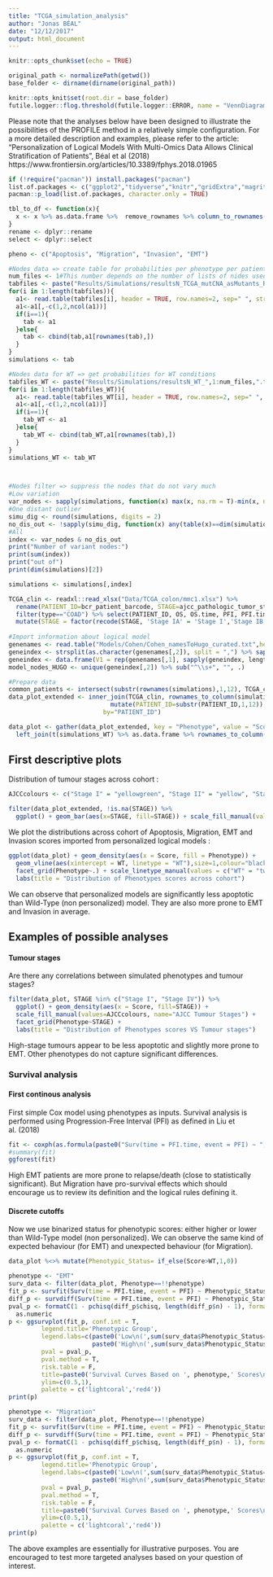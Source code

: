 ```yaml
---
title: "TCGA_simulation_analysis"
author: "Jonas BÉAL"
date: "12/12/2017"
output: html_document
---
```


```r
knitr::opts_chunk$set(echo = TRUE)

original_path <- normalizePath(getwd())
base_folder <- dirname(dirname(original_path))

knitr::opts_knit$set(root.dir = base_folder)
futile.logger::flog.threshold(futile.logger::ERROR, name = "VennDiagramLogger")
```

Please note that the analyses below have been designed to illustrate the possibilities of the PROFILE method in a relatively simple configuration. For a more detailed description and examples, please refer to the article:
"Personalization of Logical Models With Multi-Omics Data Allows Clinical Stratification of Patients", Béal et al (2018) https://www.frontiersin.org/articles/10.3389/fphys.2018.01965

```r

if (!require("pacman")) install.packages("pacman")
list.of.packages <- c("ggplot2","tidyverse","knitr","gridExtra","magrittr","survival","survminer")
pacman::p_load(list.of.packages, character.only = TRUE)

tbl_to_df <- function(x){
  x <- x %>% as.data.frame %>%  remove_rownames %>% column_to_rownames(var = "Patient_ID")
}
rename <- dplyr::rename
select <- dplyr::select

```

```r
pheno <- c("Apoptosis", "Migration", "Invasion", "EMT")

#Nodes data => create table for probabilities per phenotype per patient
num_files <- 1#This number depends on the number of lists of nides used for simulations
tabfiles <- paste("Results/Simulations/resultsN_TCGA_mutCNA_asMutants_RNA_asTransition_",1:num_files,".txt",sep="")
for(i in 1:length(tabfiles)){
  a1<- read.table(tabfiles[i], header = TRUE, row.names=2, sep=" ", stringsAsFactors=FALSE, fill = TRUE)
  a1<-a1[,-c(1,2,ncol(a1))]
  if(i==1){
    tab <- a1
  }else{
    tab <- cbind(tab,a1[rownames(tab),])
  }
}
simulations <- tab

#Nodes data for WT => get probabilities for WT conditions
tabfiles_WT <- paste("Results/Simulations/resultsN_WT_",1:num_files,".txt",sep="")
for(i in 1:length(tabfiles_WT)){
  a1<- read.table(tabfiles_WT[i], header = TRUE, row.names=2, sep=" ", stringsAsFactors=FALSE, fill = TRUE)
  a1<-a1[,-c(1,2,ncol(a1))]
  if(i==1){
    tab_WT <- a1
  }else{
    tab_WT <- cbind(tab_WT,a1[rownames(tab),])
  }
}
simulations_WT <- tab_WT



#Nodes filter => suppress the nodes that do not vary much
#Low variation
var_nodes <- sapply(simulations, function(x) max(x, na.rm = T)-min(x, na.rm = T)) > 0.01
#One distant outlier
simu_dig <- round(simulations, digits = 2)
no_dis_out <- !sapply(simu_dig, function(x) any(table(x)==dim(simulations)[1]-1))
#All
index <- var_nodes & no_dis_out
print("Number of variant nodes:")
print(sum(index))
print("out of")
print(dim(simulations)[2])

simulations <- simulations[,index]

TCGA_clin <- readxl::read_xlsx("Data/TCGA_colon/mmc1.xlsx") %>% 
  rename(PATIENT_ID=bcr_patient_barcode, STAGE=ajcc_pathologic_tumor_stage) %>%
  filter(type=="COAD") %>% select(PATIENT_ID, OS, OS.time, PFI, PFI.time, STAGE) %>%
  mutate(STAGE = factor(recode(STAGE, 'Stage IA' = 'Stage I','Stage IB' = 'Stage I', 'Stage IIA' = 'Stage II', 'Stage IIB' = 'Stage II', 'Stage IIC' = 'Stage II', 'Stage IIIA' = 'Stage III', 'Stage IIIB' = 'Stage III', 'Stage IIIC' = 'Stage III', 'Stage IVA' = 'Stage IV', 'Stage IVB' = 'Stage IV', '[Discrepancy]'=NA_character_, '[Not Available]' = NA_character_, 'Stage X' = NA_character_)))
  
#Import information about logical model
genenames <- read.table("Models/Cohen/Cohen_namesToHugo_curated.txt",header=T,sep="\t")
geneindex <- strsplit(as.character(genenames[,2]), split = ",") %>% sapply(function(l){gsub(" ","",l)})
geneindex <- data.frame(V1 = rep(genenames[,1], sapply(geneindex, length)), V2 = unlist(geneindex))
model_nodes_HUGO <- unique(geneindex[,2]) %>% sub("^\\s+", "", .)

#Prepare data
common_patients <- intersect(substr(rownames(simulations),1,12), TCGA_clin$PATIENT_ID)
data_plot_extended <- inner_join(TCGA_clin, rownames_to_column(simulations,var="PATIENT_ID") %>%
                            mutate(PATIENT_ID=substr(PATIENT_ID,1,12)),
                          by="PATIENT_ID")

data_plot <- gather(data_plot_extended, key = "Phenotype", value = "Score", pheno) %>%
  left_join(t(simulations_WT) %>% as.data.frame %>% rownames_to_column(var="Phenotype"))


```

## First descriptive plots

Distribution of tumour stages across cohort :

```r
AJCCcolours <- c("Stage I" = "yellowgreen", "Stage II" = "yellow", "Stage III" = "orange3", "Stage IV" = "red4")

filter(data_plot_extended, !is.na(STAGE)) %>%
  ggplot() + geom_bar(aes(x=STAGE, fill=STAGE)) + scale_fill_manual(values=AJCCcolours, name="AJCC Tumour Stages")

```

We plot the distributions across cohort of Apoptosis, Migration, EMT and Invasion scores imported from personalized logical models :

```r

ggplot(data_plot) + geom_density(aes(x = Score, fill = Phenotype)) + 
  geom_vline(aes(xintercept = WT, linetype = "WT"),size=1,colour="black",show.legend=T) +
  facet_grid(Phenotype~.) + scale_linetype_manual(values = c("WT" = "twodash")) + 
  labs(title = "Distribution of Phenotypes scores across cohort")

```

We can observe that personalized models are significantly less apoptotic than Wild-Type (non personalized) model. They are also more prone to EMT and Invasion in average.

## Examples of possible analyses

#### Tumour stages

Are there any correlations between simulated phenotypes and tumour stages?

```r

filter(data_plot, STAGE %in% c("Stage I", "Stage IV")) %>%
  ggplot() + geom_density(aes(x = Score, fill=STAGE)) + 
  scale_fill_manual(values=AJCCcolours, name="AJCC Tumour Stages") +
  facet_grid(Phenotype~STAGE) +
  labs(title = "Distribution of Phenotypes scores VS Tumour stages")

```

High-stage tumours appear to be less apoptotic and slightly more prone to EMT. Other phenotypes do not capture significant differences.

### Survival analysis

#### First continous analysis

First simple Cox model using phenotypes as inputs. Survival analysis is performed using Progression-Free Interval (PFI) as defined in Liu et al. (2018)

```r

fit <- coxph(as.formula(paste0("Surv(time = PFI.time, event = PFI) ~ ", paste(pheno,collapse = " + "))), data=data_plot_extended)
#summary(fit)
ggforest(fit)
```

High EMT patients are more prone to relapse/death (close to statistically significant). But Migration have pro-survival effects which should encourage us to review its definition and the logical rules defining it.

#### Discrete cutoffs

Now we use binarized status for phenotypic scores: either higher or lower than Wild-Type model (non personalized). We can observe the same kind of expected behaviour (for EMT) and unexpected behaviour (for Migration).

```r

data_plot %<>% mutate(Phenotypic_Status= if_else(Score>WT,1,0))

phenotype <- "EMT"
surv_data <- filter(data_plot, Phenotype==!!phenotype)
fit_p <- survfit(Surv(time = PFI.time, event = PFI) ~ Phenotypic_Status, data = surv_data)
diff_p <- survdiff(Surv(time = PFI.time, event = PFI) ~ Phenotypic_Status, data = surv_data)
pval_p <- formatC(1 - pchisq(diff_p$chisq, length(diff_p$n) - 1), format="e",digits=2) %>%
  as.numeric
p <- ggsurvplot(fit_p, conf.int = T, 
         legend.title='Phenotypic Group', 
         legend.labs=c(paste0('Low\n(',sum(surv_data$Phenotypic_Status==0),' indiv.)'),
                       paste0('High\n(',sum(surv_data$Phenotypic_Status==1),' indiv.)')),
         pval = pval_p,
         pval.method = T,
         risk.table = F, 
         title=paste0('Survival Curves Based on ', phenotype,' Scores\n(compared with WT models)'), 
         ylim=c(0.5,1), 
         palette = c('lightcoral','red4'))
print(p)

phenotype <- "Migration"
surv_data <- filter(data_plot, Phenotype==!!phenotype)
fit_p <- survfit(Surv(time = PFI.time, event = PFI) ~ Phenotypic_Status, data = surv_data)
diff_p <- survdiff(Surv(time = PFI.time, event = PFI) ~ Phenotypic_Status, data = surv_data)
pval_p <- formatC(1 - pchisq(diff_p$chisq, length(diff_p$n) - 1), format="e",digits=2) %>%
  as.numeric
p <- ggsurvplot(fit_p, conf.int = T, 
         legend.title='Phenotypic Group', 
         legend.labs=c(paste0('Low\n(',sum(surv_data$Phenotypic_Status==0),' indiv.)'),
                       paste0('High\n(',sum(surv_data$Phenotypic_Status==1),' indiv.)')),
         pval = pval_p,
         pval.method = T,
         risk.table = F, 
         title=paste0('Survival Curves Based on ', phenotype,' Scores\n(compared with WT models)'), 
         ylim=c(0.5,1), 
         palette = c('lightcoral','red4'))
print(p)

```

The above examples are essentially for illustrative purposes. You are encouraged to test more targeted analyses based on your question of interest.
